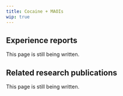 ---
title: Cocaine + MAOIs
wip: true
---

## Experience reports

This page is still being written.

## Related research publications

This page is still being written.

